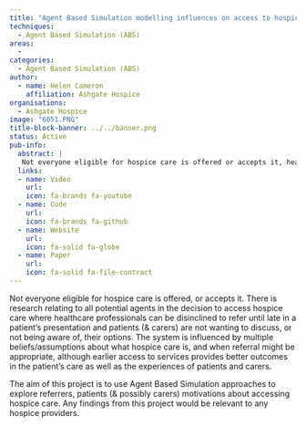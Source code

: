 ```yaml
---
title: "Agent Based Simulation modelling influences on access to hospice care"
techniques:
  - Agent Based Simulation (ABS)
areas:
  -
categories:
  - Agent Based Simulation (ABS)
author:
  - name: Helen Cameron
    affiliation: Ashgate Hospice
organisations:
  - Ashgate Hospice
image: "6051.PNG"
title-block-banner: ../../banner.png
status: Active
pub-info:
  abstract: |
   Not everyone eligible for hospice care is offered or accepts it, healthcare professionals' reluctance to refer early and patients' or carers' lack of awareness or willingness to discuss options. This project uses Agent Based Simulation to explore motivations for accessing hospice care, aiming to improve early access and outcomes for patients and carers.
  links:
  - name: Video
    url:
    icon: fa-brands fa-youtube
  - name: Code
    url:
    icon: fa-brands fa-github
  - name: Website
    url:
    icon: fa-solid fa-globe
  - name: Paper
    url:
    icon: fa-solid fa-file-contract
---
```


Not everyone eligible for hospice care is offered, or accepts it.  There is research relating to all potential agents in the decision to access hospice care where healthcare professionals can be disinclined to refer until late in a patient's presentation and patients (& carers) are not wanting to discuss, or not being aware of, their options.  The system is influenced by multiple beliefs/assumptions about what hospice care is, and when referral might be appropriate, although earlier access to services provides better outcomes in the patient's care as well as the experiences of patients and carers.

The aim of this project is to use Agent Based Simulation approaches to explore referrers, patients (& possibly carers) motivations about accessing hospice care.  Any findings from this project would be relevant to any hospice providers.
